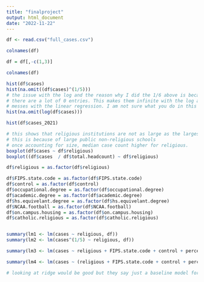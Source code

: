 ---
title: "finalproject"
output: html_document
date: "2022-11-22"
---

```{r}
df <- read.csv("full_cases.csv")

colnames(df)

df = df[,-c(1,3)]

colnames(df)

hist(df$cases)
hist(na.omit((df$cases)^(1/5)))
# the issue with the log and the reason why I did the 1/6 above is because 
# there are a lot of 0 entries. This makes them infinite with the log and it 
# messes with the linear regression. I am not sure what you do in this instance.
hist(na.omit(log(df$cases)))

hist(df$cases_2021)

# this shows that religious institutions are not as large as the largest non-religious
# this is because of large public non-religious schools
# once accounting for size, median case count higher for religious.
boxplot(df$cases ~ df$religious)
boxplot((df$cases  / df$total.headcount) ~ df$religious)

df$religious = as.factor(df$religious)

df$FIPS.state.code = as.factor(df$FIPS.state.code)
df$control = as.factor(df$control)
df$occupational.degree = as.factor(df$occupational.degree)
df$academic.degree = as.factor(df$academic.degree)
df$hs.equivelant.degree = as.factor(df$hs.equivelant.degree)
df$NCAA.football = as.factor(df$NCAA.football)
df$on.campus.housing = as.factor(df$on.campus.housing)
df$catholic.religious = as.factor(df$catholic.religious)


summary(lm1 <- lm(cases ~ religious, df))
summary(lm2 <- lm(cases^(1/5) ~ religious, df))

summary(lm3 <- lm(cases ~ religious + FIPS.state.code + control + percent.fin.aid + tuition + number_of_days_mandated + total.headcount, df))

summary(lm4 <- lm(cases ~ (religious + FIPS.state.code + control + percent.fin.aid + tuition + number_of_days_mandated)*total.headcount, df))

# looking at ridge would be good but they say just a baseline model for EPA. 

```

